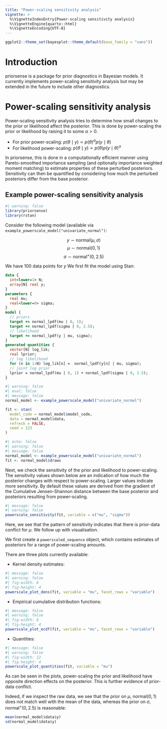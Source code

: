 ```yaml
---
title: "Power-scaling sensitivity analysis"
vignette: >
  %\VignetteIndexEntry{Power-scaling sensitivity analysis}
  %\VignetteEngine{quarto::html}
  %\VignetteEncoding{UTF-8}
---
```


```r

ggplot2::theme_set(bayesplot::theme_default(base_family = "sans"))
```

# Introduction

priorsense is a package for prior diagnostics in Bayesian models. It
currently implements power-scaling sensitivity analysis but may be
extended in the future to include other diagnostics.

# Power-scaling sensitivity analysis

Power-scaling sensitivity analysis tries to determine how small
changes to the prior or likelihood affect the posterior. This is done
by power-scaling the prior or likelihood by raising it to some $\alpha > 0$.

- For prior power-scaling: $p(\theta \mid y) \propto p(\theta)^\alpha
  p(y \mid \theta)$
- For likelihood power-scaling: $p(\theta \mid y) \propto
  p(\theta) p(y \mid \theta)^\alpha$

In priorsense, this is done in a computationally efficient manner
using Pareto-smoothed importance sampling (and optionally importance
weighted moment matching) to estimate properties of these perturbed
posteriors. Sensitivity can then be quantified by considering how much
the perturbed posteriors differ from the base posterior.

## Example power-scaling sensitivity analysis
```r
#| warning: false
library(priorsense)
library(rstan)
```

Consider the following model (available via
`example_powerscale_model("univariate_normal")`:

$$y \sim \text{normal}(\mu, \sigma)$$
$$\mu \sim \text{normal}(0, 1)$$
$$\sigma \sim \text{normal}^+(0, 2.5)$$

We have 100 data points for $y$
We first fit the model using Stan:

```stan
data {
  int<lower=1> N;
  array[N] real y;
}
parameters {
  real mu;
  real<lower=0> sigma;
}
model {
  // priors
  target += normal_lpdf(mu | 0, 1);
  target += normal_lpdf(sigma | 0, 2.5);
  // likelihood
  target += normal_lpdf(y | mu, sigma);
}
generated quantities {
  vector[N] log_lik;
  real lprior;
  // log likelihood
  for (n in 1:N) log_lik[n] =  normal_lpdf(y[n] | mu, sigma);
  // joint log prior
  lprior = normal_lpdf(mu | 0, 1) + normal_lpdf(sigma | 0, 2.5);
}
```

```r
#| warning: false
#| eval: false
#| message: false
normal_model <- example_powerscale_model("univariate_normal")

fit <- stan(
  model_code = normal_model$model_code,
  data = normal_model$data,
  refresh = FALSE,
  seed = 123
)

```

```r
#| echo: false
#| warning: false
#| message: false
normal_model <- example_powerscale_model("univariate_normal")
fit <- normal_model$draws

```

Next, we check the sensitivity of the prior and likelihood to
power-scaling. The sensitivity values shown below are an indication of
how much the posterior changes with respect to power-scaling. Larger
values indicate more sensitivity. By default these values are derived
from the gradient of the Cumulative Jensen-Shannon distance between
the base posterior and posteriors resulting from power-scaling.

```r
#| message: false
#| warning: false
powerscale_sensitivity(fit, variable = c("mu", "sigma"))
```

Here, we see that the pattern of sensitivity indicates that there is
prior-data conflict for $\mu$. We follow up with visualisation.

We first create a `powerscaled_sequence` object, which contains
estimates of posteriors for a range of power-scaling amounts.

There are three plots currently available:

- Kernel density estimates:
```r
#| message: false
#| warning: false
#| fig-width: 6
#| fig-height: 4
powerscale_plot_dens(fit, variable = "mu", facet_rows = "variable")
```

- Empirical cumulative distribution functions:
```r
#| message: false
#| warning: false
#| fig-width: 6
#| fig-height: 4
powerscale_plot_ecdf(fit, variable = "mu", facet_rows = "variable")
```

- Quantities:
```r
#| message: false
#| warning: false
#| fig-width: 12
#| fig-height: 4
powerscale_plot_quantities(fit, variable = "mu")
```

As can be seen in the plots, power-scaling the prior and likelihood
have opposite direction effects on the posterior. This is further
evidence of prior-data conflict.

Indeed, if we inspect the raw data, we see that the prior on $\mu$,
$\text{normal}(0, 1)$ does not match well with the mean of the data,
whereas the prior on $\sigma$, $\text{normal}^+(0, 2.5)$ is
reasonable:

```r
mean(normal_model$data$y)
sd(normal_model$data$y)
```
